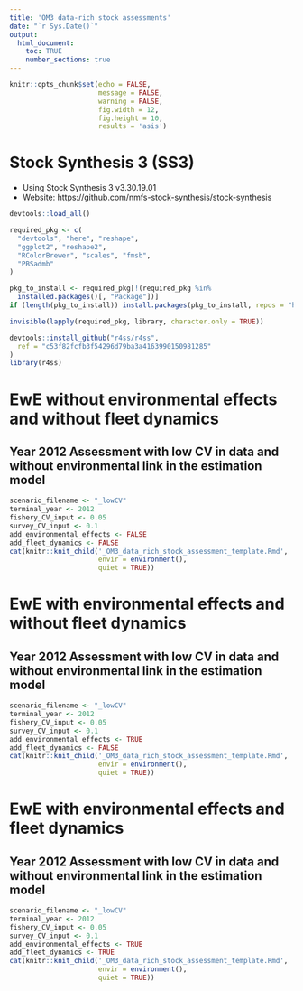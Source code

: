 ```yaml
---
title: 'OM3 data-rich stock assessments'
date: "`r Sys.Date()`"
output: 
  html_document:
    toc: TRUE
    number_sections: true
---
```


```r
knitr::opts_chunk$set(echo = FALSE, 
                      message = FALSE,
                      warning = FALSE,
                      fig.width = 12,
                      fig.height = 10,
                      results = 'asis')
```

# Stock Synthesis 3 (SS3)
- Using Stock Synthesis 3 v3.30.19.01
- Website: https://github.com/nmfs-stock-synthesis/stock-synthesis

```r
devtools::load_all()

required_pkg <- c(
  "devtools", "here", "reshape",
  "ggplot2", "reshape2",
  "RColorBrewer", "scales", "fmsb",
  "PBSadmb"
)

pkg_to_install <- required_pkg[!(required_pkg %in%
  installed.packages()[, "Package"])]
if (length(pkg_to_install)) install.packages(pkg_to_install, repos = "http://cran.us.r-project.org")

invisible(lapply(required_pkg, library, character.only = TRUE))

devtools::install_github("r4ss/r4ss",
  ref = "c53f82fcfb3f54296d79ba3a4163990150981285"
)
library(r4ss)
```

# EwE without environmental effects and without fleet dynamics
<!-- ## Year 1996 Assessment with low CV in data and without environmental link in the estimation model -->

<!-- ```{r} -->
<!-- scenario_filename <- "_lowCV" -->
<!-- terminal_year <- 1996 -->
<!-- fishery_CV_input <- 0.05 -->
<!-- survey_CV_input <- 0.1 -->
<!-- add_environmental_effects <- FALSE -->
<!-- add_fleet_dynamics <- FALSE -->
<!-- cat(knitr::knit_child('_OM3_data_rich_stock_assessment_template.Rmd', -->
<!--                       envir = environment(), -->
<!--                       quiet = TRUE)) -->
<!-- ``` -->

<!-- ## Year 1997 Assessment with low CV in data and without environmental link in the estimation model -->

<!-- ```{r} -->
<!-- scenario_filename <- "_lowCV" -->
<!-- terminal_year <- 1997 -->
<!-- fishery_CV_input <- 0.05 -->
<!-- survey_CV_input <- 0.1 -->
<!-- add_environmental_effects <- FALSE -->
<!-- add_fleet_dynamics <- FALSE -->
<!-- cat(knitr::knit_child('_OM3_data_rich_stock_assessment_template.Rmd', -->
<!--                       envir = environment(), -->
<!--                       quiet = TRUE)) -->
<!-- ``` -->

<!-- ## Year 2004 Assessment with low CV in data and without environmental link in the estimation model -->

<!-- ```{r} -->
<!-- scenario_filename <- "_lowCV" -->
<!-- terminal_year <- 2004 -->
<!-- fishery_CV_input <- 0.05 -->
<!-- survey_CV_input <- 0.1 -->
<!-- add_environmental_effects <- FALSE -->
<!-- add_fleet_dynamics <- FALSE -->
<!-- cat(knitr::knit_child('_OM3_data_rich_stock_assessment_template.Rmd', -->
<!--                       envir = environment(), -->
<!--                       quiet = TRUE)) -->
<!-- ``` -->

<!-- ## Year 2007 Assessment with low CV in data and without environmental link in the estimation model -->

<!-- ```{r} -->
<!-- scenario_filename <- "_lowCV" -->
<!-- terminal_year <- 2007 -->
<!-- fishery_CV_input <- 0.05 -->
<!-- survey_CV_input <- 0.1 -->
<!-- add_environmental_effects <- FALSE -->
<!-- add_fleet_dynamics <- FALSE -->
<!-- cat(knitr::knit_child('_OM3_data_rich_stock_assessment_template.Rmd', -->
<!--                       envir = environment(), -->
<!--                       quiet = TRUE)) -->
<!-- ``` -->

## Year 2012 Assessment with low CV in data and without environmental link in the estimation model

```r
scenario_filename <- "_lowCV"
terminal_year <- 2012
fishery_CV_input <- 0.05
survey_CV_input <- 0.1
add_environmental_effects <- FALSE
add_fleet_dynamics <- FALSE
cat(knitr::knit_child('_OM3_data_rich_stock_assessment_template.Rmd',
                      envir = environment(),
                      quiet = TRUE))
```

<!-- ## Year 1996 Assessment with high CV in data and without environmental link in the estimation model -->

<!-- ```{r} -->
<!-- scenario_filename <- "_highCV" -->
<!-- terminal_year <- 1996 -->
<!-- fishery_CV_input <- 0.2 -->
<!-- survey_CV_input <- 0.5 -->
<!-- add_environmental_effects <- FALSE -->
<!-- add_fleet_dynamics <- FALSE -->
<!-- cat(knitr::knit_child('_OM3_data_rich_stock_assessment_template.Rmd', -->
<!--                       envir = environment(), -->
<!--                       quiet = TRUE)) -->
<!-- ``` -->

<!-- ## Year 1997 Assessment with high CV in data and without environmental link in the estimation model -->

<!-- ```{r} -->
<!-- scenario_filename <- "_highCV" -->
<!-- terminal_year <- 1997 -->
<!-- fishery_CV_input <- 0.2 -->
<!-- survey_CV_input <- 0.5 -->
<!-- add_environmental_effects <- FALSE -->
<!-- add_fleet_dynamics <- FALSE -->
<!-- cat(knitr::knit_child('_OM3_data_rich_stock_assessment_template.Rmd', -->
<!--                       envir = environment(), -->
<!--                       quiet = TRUE)) -->
<!-- ``` -->

<!-- ## Year 2004 Assessment with high CV in data and without environmental link in the estimation model -->

<!-- ```{r} -->
<!-- scenario_filename <- "_highCV" -->
<!-- terminal_year <- 2004 -->
<!-- fishery_CV_input <- 0.2 -->
<!-- survey_CV_input <- 0.5 -->
<!-- add_environmental_effects <- FALSE -->
<!-- add_fleet_dynamics <- FALSE -->
<!-- cat(knitr::knit_child('_OM3_data_rich_stock_assessment_template.Rmd', -->
<!--                       envir = environment(), -->
<!--                       quiet = TRUE)) -->
<!-- ``` -->

<!-- ## Year 2007 Assessment with high CV in data and without environmental link in the estimation model -->

<!-- ```{r} -->
<!-- scenario_filename <- "_highCV" -->
<!-- terminal_year <- 2007 -->
<!-- fishery_CV_input <- 0.2 -->
<!-- survey_CV_input <- 0.5 -->
<!-- add_environmental_effects <- FALSE -->
<!-- add_fleet_dynamics <- FALSE -->
<!-- cat(knitr::knit_child('_OM3_data_rich_stock_assessment_template.Rmd', -->
<!--                       envir = environment(), -->
<!--                       quiet = TRUE)) -->
<!-- ``` -->

<!-- ## Year 2012 Assessment with high CV in data and without environmental link in the estimation model -->

<!-- ```{r} -->
<!-- scenario_filename <- "_highCV" -->
<!-- terminal_year <- 2012 -->
<!-- fishery_CV_input <- 0.2 -->
<!-- survey_CV_input <- 0.5 -->
<!-- add_environmental_effects <- FALSE -->
<!-- add_fleet_dynamics <- FALSE -->
<!-- cat(knitr::knit_child('_OM3_data_rich_stock_assessment_template.Rmd', -->
<!--                       envir = environment(), -->
<!--                       quiet = TRUE)) -->
<!-- ``` -->

# EwE with environmental effects and without fleet dynamics
<!-- ## Year 1996 Assessment with low CV in data and without environmental link in the estimation model -->

<!-- ```{r} -->
<!-- scenario_filename <- "_lowCV" -->
<!-- terminal_year <- 1996 -->
<!-- fishery_CV_input <- 0.05 -->
<!-- survey_CV_input <- 0.1 -->
<!-- add_environmental_effects <- TRUE -->
<!-- add_fleet_dynamics <- FALSE -->
<!-- cat(knitr::knit_child('_OM3_data_rich_stock_assessment_template.Rmd', -->
<!--                       envir = environment(), -->
<!--                       quiet = TRUE)) -->
<!-- ``` -->

<!-- ## Year 1997 Assessment with low CV in data and without environmental link in the estimation model -->

<!-- ```{r} -->
<!-- scenario_filename <- "_lowCV" -->
<!-- terminal_year <- 1997 -->
<!-- fishery_CV_input <- 0.05 -->
<!-- survey_CV_input <- 0.1 -->
<!-- add_environmental_effects <- TRUE -->
<!-- add_fleet_dynamics <- FALSE -->
<!-- cat(knitr::knit_child('_OM3_data_rich_stock_assessment_template.Rmd', -->
<!--                       envir = environment(), -->
<!--                       quiet = TRUE)) -->
<!-- ``` -->

<!-- ## Year 2004 Assessment with low CV in data and without environmental link in the estimation model -->

<!-- ```{r} -->
<!-- scenario_filename <- "_lowCV" -->
<!-- terminal_year <- 2004 -->
<!-- fishery_CV_input <- 0.05 -->
<!-- survey_CV_input <- 0.1 -->
<!-- add_environmental_effects <- TRUE -->
<!-- add_fleet_dynamics <- FALSE -->
<!-- cat(knitr::knit_child('_OM3_data_rich_stock_assessment_template.Rmd', -->
<!--                       envir = environment(), -->
<!--                       quiet = TRUE)) -->
<!-- ``` -->

<!-- ## Year 2007 Assessment with low CV in data and without environmental link in the estimation model -->

<!-- ```{r} -->
<!-- scenario_filename <- "_lowCV" -->
<!-- terminal_year <- 2007 -->
<!-- fishery_CV_input <- 0.05 -->
<!-- survey_CV_input <- 0.1 -->
<!-- add_environmental_effects <- TRUE -->
<!-- add_fleet_dynamics <- FALSE -->
<!-- cat(knitr::knit_child('_OM3_data_rich_stock_assessment_template.Rmd', -->
<!--                       envir = environment(), -->
<!--                       quiet = TRUE)) -->
<!-- ``` -->

## Year 2012 Assessment with low CV in data and without environmental link in the estimation model

```r
scenario_filename <- "_lowCV"
terminal_year <- 2012
fishery_CV_input <- 0.05
survey_CV_input <- 0.1
add_environmental_effects <- TRUE
add_fleet_dynamics <- FALSE
cat(knitr::knit_child('_OM3_data_rich_stock_assessment_template.Rmd',
                      envir = environment(),
                      quiet = TRUE))
```

<!-- ## Year 1996 Assessment with high CV in data and without environmental link in the estimation model -->

<!-- ```{r} -->
<!-- scenario_filename <- "_highCV" -->
<!-- terminal_year <- 1996 -->
<!-- fishery_CV_input <- 0.2 -->
<!-- survey_CV_input <- 0.5 -->
<!-- add_environmental_effects <- TRUE -->
<!-- add_fleet_dynamics <- FALSE -->
<!-- cat(knitr::knit_child('_OM3_data_rich_stock_assessment_template.Rmd', -->
<!--                       envir = environment(), -->
<!--                       quiet = TRUE)) -->
<!-- ``` -->

<!-- ## Year 1997 Assessment with high CV in data and without environmental link in the estimation model -->

<!-- ```{r} -->
<!-- scenario_filename <- "_highCV" -->
<!-- terminal_year <- 1997 -->
<!-- fishery_CV_input <- 0.2 -->
<!-- survey_CV_input <- 0.5 -->
<!-- add_environmental_effects <- TRUE -->
<!-- add_fleet_dynamics <- FALSE -->
<!-- cat(knitr::knit_child('_OM3_data_rich_stock_assessment_template.Rmd', -->
<!--                       envir = environment(), -->
<!--                       quiet = TRUE)) -->
<!-- ``` -->

<!-- ## Year 2004 Assessment with high CV in data and without environmental link in the estimation model -->

<!-- ```{r} -->
<!-- scenario_filename <- "_highCV" -->
<!-- terminal_year <- 2004 -->
<!-- fishery_CV_input <- 0.2 -->
<!-- survey_CV_input <- 0.5 -->
<!-- add_environmental_effects <- TRUE -->
<!-- add_fleet_dynamics <- FALSE -->
<!-- cat(knitr::knit_child('_OM3_data_rich_stock_assessment_template.Rmd', -->
<!--                       envir = environment(), -->
<!--                       quiet = TRUE)) -->
<!-- ``` -->

<!-- ## Year 2007 Assessment with high CV in data and without environmental link in the estimation model -->

<!-- ```{r} -->
<!-- scenario_filename <- "_highCV" -->
<!-- terminal_year <- 2007 -->
<!-- fishery_CV_input <- 0.2 -->
<!-- survey_CV_input <- 0.5 -->
<!-- add_environmental_effects <- TRUE -->
<!-- add_fleet_dynamics <- FALSE -->
<!-- cat(knitr::knit_child('_OM3_data_rich_stock_assessment_template.Rmd', -->
<!--                       envir = environment(), -->
<!--                       quiet = TRUE)) -->
<!-- ``` -->

<!-- ## Year 2012 Assessment with high CV in data and without environmental link in the estimation model -->

<!-- ```{r} -->
<!-- scenario_filename <- "_highCV" -->
<!-- terminal_year <- 2012 -->
<!-- fishery_CV_input <- 0.2 -->
<!-- survey_CV_input <- 0.5 -->
<!-- add_environmental_effects <- TRUE -->
<!-- add_fleet_dynamics <- FALSE -->
<!-- cat(knitr::knit_child('_OM3_data_rich_stock_assessment_template.Rmd', -->
<!--                       envir = environment(), -->
<!--                       quiet = TRUE)) -->
<!-- ``` -->

# EwE with environmental effects and fleet dynamics
<!-- ## Year 1996 Assessment with low CV in data and without environmental link in the estimation model -->

<!-- ```{r} -->
<!-- terminal_year <- 1996 -->
<!-- fishery_CV_input <- 0.05 -->
<!-- survey_CV_input <- 0.1 -->
<!-- add_environmental_effects <- TRUE -->
<!-- add_fleet_dynamics <- TRUE -->
<!-- cat(knitr::knit_child('_OM3_data_rich_stock_assessment_template.Rmd', -->
<!--                       envir = environment(), -->
<!--                       quiet = TRUE)) -->
<!-- ``` -->

<!-- ## Year 1997 Assessment with low CV in data and without environmental link in the estimation model -->

<!-- ```{r} -->
<!-- scenario_filename <- "_lowCV" -->
<!-- terminal_year <- 1997 -->
<!-- fishery_CV_input <- 0.05 -->
<!-- survey_CV_input <- 0.1 -->
<!-- add_environmental_effects <- TRUE -->
<!-- add_fleet_dynamics <- TRUE -->
<!-- cat(knitr::knit_child('_OM3_data_rich_stock_assessment_template.Rmd', -->
<!--                       envir = environment(), -->
<!--                       quiet = TRUE)) -->
<!-- ``` -->

<!-- ## Year 2004 Assessment with low CV in data and without environmental link in the estimation model -->

<!-- ```{r} -->
<!-- scenario_filename <- "_lowCV" -->
<!-- terminal_year <- 2004 -->
<!-- fishery_CV_input <- 0.05 -->
<!-- survey_CV_input <- 0.1 -->
<!-- add_environmental_effects <- TRUE -->
<!-- add_fleet_dynamics <- TRUE -->
<!-- cat(knitr::knit_child('_OM3_data_rich_stock_assessment_template.Rmd', -->
<!--                       envir = environment(), -->
<!--                       quiet = TRUE)) -->
<!-- ``` -->

<!-- ## Year 2007 Assessment with low CV in data and without environmental link in the estimation model -->

<!-- ```{r} -->
<!-- scenario_filename <- "_lowCV" -->
<!-- terminal_year <- 2007 -->
<!-- fishery_CV_input <- 0.05 -->
<!-- survey_CV_input <- 0.1 -->
<!-- add_environmental_effects <- TRUE -->
<!-- add_fleet_dynamics <- TRUE -->
<!-- cat(knitr::knit_child('_OM3_data_rich_stock_assessment_template.Rmd', -->
<!--                       envir = environment(), -->
<!--                       quiet = TRUE)) -->
<!-- ``` -->

## Year 2012 Assessment with low CV in data and without environmental link in the estimation model

```r
scenario_filename <- "_lowCV"
terminal_year <- 2012
fishery_CV_input <- 0.05
survey_CV_input <- 0.1
add_environmental_effects <- TRUE
add_fleet_dynamics <- TRUE
cat(knitr::knit_child('_OM3_data_rich_stock_assessment_template.Rmd',
                      envir = environment(),
                      quiet = TRUE))
```

<!-- ## Year 1996 Assessment with high CV in data and without environmental link in the estimation model -->

<!-- ```{r} -->
<!-- scenario_filename <- "_highCV" -->
<!-- terminal_year <- 1996 -->
<!-- fishery_CV_input <- 0.2 -->
<!-- survey_CV_input <- 0.5 -->
<!-- add_environmental_effects <- TRUE -->
<!-- add_fleet_dynamics <- TRUE -->
<!-- cat(knitr::knit_child('_OM3_data_rich_stock_assessment_template.Rmd', -->
<!--                       envir = environment(), -->
<!--                       quiet = TRUE)) -->
<!-- ``` -->

<!-- ## Year 1997 Assessment with high CV in data and without environmental link in the estimation model -->

<!-- ```{r} -->
<!-- scenario_filename <- "_highCV" -->
<!-- terminal_year <- 1997 -->
<!-- fishery_CV_input <- 0.2 -->
<!-- survey_CV_input <- 0.5 -->
<!-- add_environmental_effects <- TRUE -->
<!-- add_fleet_dynamics <- TRUE -->
<!-- cat(knitr::knit_child('_OM3_data_rich_stock_assessment_template.Rmd', -->
<!--                       envir = environment(), -->
<!--                       quiet = TRUE)) -->
<!-- ``` -->

<!-- ## Year 2004 Assessment with high CV in data and without environmental link in the estimation model -->

<!-- ```{r} -->
<!-- scenario_filename <- "_highCV" -->
<!-- terminal_year <- 2004 -->
<!-- fishery_CV_input <- 0.2 -->
<!-- survey_CV_input <- 0.5 -->
<!-- add_environmental_effects <- TRUE -->
<!-- add_fleet_dynamics <- TRUE -->
<!-- cat(knitr::knit_child('_OM3_data_rich_stock_assessment_template.Rmd', -->
<!--                       envir = environment(), -->
<!--                       quiet = TRUE)) -->
<!-- ``` -->

<!-- ## Year 2007 Assessment with high CV in data and without environmental link in the estimation model -->

<!-- ```{r} -->
<!-- scenario_filename <- "_highCV" -->
<!-- terminal_year <- 2007 -->
<!-- fishery_CV_input <- 0.2 -->
<!-- survey_CV_input <- 0.5 -->
<!-- add_environmental_effects <- TRUE -->
<!-- add_fleet_dynamics <- TRUE -->
<!-- cat(knitr::knit_child('_OM3_data_rich_stock_assessment_template.Rmd', -->
<!--                       envir = environment(), -->
<!--                       quiet = TRUE)) -->
<!-- ``` -->

<!-- ## Year 2012 Assessment with high CV in data and without environmental link in the estimation model -->

<!-- ```{r} -->
<!-- scenario_filename <- "_highCV" -->
<!-- terminal_year <- 2012 -->
<!-- fishery_CV_input <- 0.2 -->
<!-- survey_CV_input <- 0.5 -->
<!-- add_environmental_effects <- TRUE -->
<!-- add_fleet_dynamics <- TRUE -->
<!-- cat(knitr::knit_child('_OM3_data_rich_stock_assessment_template.Rmd', -->
<!--                       envir = environment(), -->
<!--                       quiet = TRUE)) -->
<!-- ``` -->
